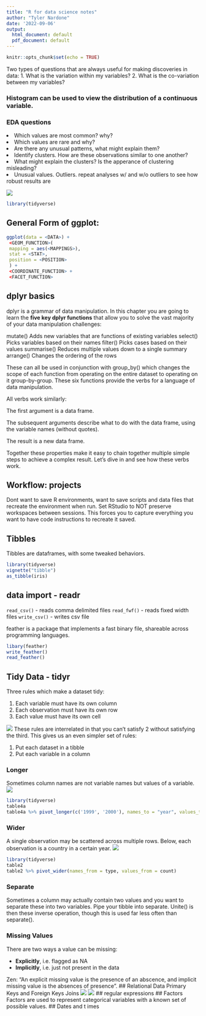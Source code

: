 ```yaml
---
title: "R for data science notes"
author: "Tyler Nardone"
date: '2022-09-06'
output:
  html_document: default
  pdf_document: default
---
```


```r
knitr::opts_chunk$set(echo = TRUE)
```




Two types of  questions that are always useful for making discoveries in data:
1. What is the variation within my variables?
2. What is the co-variation between my variables?

### Histogram can be used to view the distribution of a continuous variable.

### EDA questions
<li> Which values are most common? why? </li>
<li> Which values are rare and why? </li>
<li> Are there any unusual patterns, what might explain them? </li>
<li> Identify clusters. How are these observations similar to one another? </li>
<li> What might explain the clusters? Is the apperance of clustering misleading? </li>
<li> Unusual values. Outliers. repeat analyses w/ and w/o outliers to see how robust results are </li>

<image src="https://d33wubrfki0l68.cloudfront.net/795c039ba2520455d833b4034befc8cf360a70ba/558a5/diagrams/data-science-explore.png">

```r
library(tidyverse)
```

## General Form of ggplot:
```r
ggplot(data = <DATA>) +
 <GEOM_FUNCTION>(
 mapping = aes(<MAPPINGS>),
 stat = <STAT>,
 position = <POSITION>
 ) +
 <COORDINATE_FUNCTION> +
 <FACET_FUNCTION>

```

## dplyr basics

dplyr is a grammar of data manipulation.
In this chapter you are going to learn the **five key dplyr functions** that allow you to solve the vast majority of your data manipulation challenges:

mutate() Adds new variables that are functions of existing variables
select() Picks variables based on their names
filter() Picks cases based on their values
summarise() Reduces multiple values down to a single summary
arrange() Changes the ordering of the rows

These can all be used in conjunction with group_by() which changes the scope of each function from operating on the entire dataset to operating on it group-by-group. These six functions provide the verbs for a language of data manipulation.

All verbs work similarly:

The first argument is a data frame.

The subsequent arguments describe what to do with the data frame, using the variable names (without quotes).

The result is a new data frame.

Together these properties make it easy to chain together multiple simple steps to achieve a complex result. Let’s dive in and see how these verbs work.

## Workflow: projects
Dont want to save R environments, want to save scripts and data files that recreate the environment when run. Set RStudio to NOT preserve workspaces between sessions. This forces you to capture everything you want to have code instructions to recreate it saved. 

## Tibbles
Tibbles are dataframes, with some tweaked behaviors.
```r
library(tidyverse)
vignette("tibble")
as_tibble(iris)
```

## data import - readr
`read_csv()` - reads comma delimited files
`read_fwf()` - reads fixed width files
`write_csv()` - writes csv file

feather is a package that implements a fast binary file, shareable across programming languages. 
```r
libary(feather)
write_feather()
read_feather()
```


## Tidy Data - tidyr
Three rules which make a dataset tidy:
<ol>
  <li>Each variable must have its own column</li>
  <li>Each observation must have its own row</li>
  <li> Each value must have its own cell</li>
</ol>
<image src="https://d33wubrfki0l68.cloudfront.net/6f1ddb544fc5c69a2478e444ab8112fb0eea23f8/91adc/images/tidy-1.png">
These rules are interrelated in that you can't satisfy 2 without satisfying the third. This gives us an even simpler set of rules:
<ol>
  <li>Put each dataset in a tibble</li>
  <li>Put each variable in a column</li>
</ol>
### Longer
Sometimes column names are not variable names but values of a variable.
<image src="https://d33wubrfki0l68.cloudfront.net/3aea19108d39606bbe49981acda07696c0c7fcd8/2de65/images/tidy-9.png">
```r
library(tidyverse)
table4a 
table4a %>% pivot_longer(c('1999', '2000'), names_to = "year", values_to = "cases")
```

### Wider 
A single observation may be scattered across multiple rows. Below, each observation is a country in a certain year. 
<image src="https://d33wubrfki0l68.cloudfront.net/8350f0dda414629b9d6c354f87acf5c5f722be43/bcb84/images/tidy-8.png">
```r
library(tidyverse)
table2
table2 %>% pivot_wider(names_from = type, values_from = count)
```

### Separate
  Sometimes a column may actually contain two values and you want to separate 
  these into two variables. Pipe your tibble into separate.
  Unite() is then these inverse operation, though this is used far less often than
  separate().

### Missing Values
  There are two ways a value can be missing:
    <ul>
    <li> **Explicitly**, i.e. flagged as NA </li>
    <li> **Implicitly**, i.e. just not present in the data </li>
    </ul>
  Zen: "An explicit missing value is the presence of an abscence, and implicit
  missing value is the absences of presence".
## Relational Data
Primary Keys and Foreign Keys
Joins
<img src="https://d33wubrfki0l68.cloudfront.net/3abea0b730526c3f053a3838953c35a0ccbe8980/7f29b/diagrams/join-inner.png">
<img src="https://d33wubrfki0l68.cloudfront.net/9c12ca9e12ed26a7c5d2aa08e36d2ac4fb593f1e/79980/diagrams/join-outer.png">
## regular expressions
## Factors
Factors are used to represent categorical variables with a known set of possible values. 
## Dates and t    imes 

